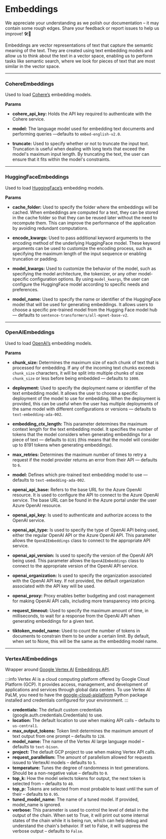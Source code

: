 
# Embeddings

<Admonition type="caution" icon="🚧" title="ZONE UNDER CONSTRUCTION">
    <p>
        We appreciate your understanding as we polish our documentation – it may contain some rough edges. Share your feedback or report issues to help us improve! 🛠️📝
    </p>
</Admonition>

Embeddings are vector representations of text that capture the semantic meaning of the text. They are created using text embedding models and allow us to think about the text in a vector space, enabling us to perform tasks like semantic search, where we look for pieces of text that are most similar in the vector space.

---

### CohereEmbeddings

Used to load [Cohere’s](https://cohere.com/) embedding models.

**Params**

- **cohere_api_key:** Holds the API key required to authenticate with the Cohere service.

- **model:** The language model used for embedding text documents and performing queries —defaults to `embed-english-v2.0`.

- **truncate:** Used to specify whether or not to truncate the input text. Truncation is useful when dealing with long texts that exceed the model's maximum input length. By truncating the text, the user can ensure that it fits within the model's constraints.

---

### HuggingFaceEmbeddings

Used to load [HuggingFace’s](https://huggingface.co) embedding models.

**Params**

- **cache_folder:** Used to specify the folder where the embeddings will be cached. When embeddings are computed for a text, they can be stored in the cache folder so that they can be reused later without the need to recompute them. This can improve the performance of the application by avoiding redundant computations.

- **encode_kwargs:** Used to pass additional keyword arguments to the encoding method of the underlying HuggingFace model. These keyword arguments can be used to customize the encoding process, such as specifying the maximum length of the input sequence or enabling truncation or padding.

- **model_kwargs:** Used to customize the behavior of the model, such as specifying the model architecture, the tokenizer, or any other model-specific configuration options. By using `model_kwargs`, the user can configure the HuggingFace model according to specific needs and preferences.

- **model_name:** Used to specify the name or identifier of the HuggingFace model that will be used for generating embeddings. It allows users to choose a specific pre-trained model from the Hugging Face model hub — defaults to `sentence-transformers/all-mpnet-base-v2`.

---

### OpenAIEmbeddings

Used to load [OpenAI’s](https://openai.com/) embedding models.

**Params**

- **chunk_size:** Determines the maximum size of each chunk of text that is processed for embedding. If any of the incoming text chunks exceeds `chunk_size` characters, it will be split into multiple chunks of size `chunk_size` or less before being embedded — defaults to `1000`.

- **deployment:** Used to specify the deployment name or identifier of the text embedding model. It allows the user to choose a specific deployment of the model to use for embedding. When the deployment is provided, this can be useful when the user has multiple deployments of the same model with different configurations or versions — defaults to `text-embedding-ada-002`.

- **embedding_ctx_length:** This parameter determines the maximum context length for the text embedding model. It specifies the number of tokens that the model considers when generating embeddings for a piece of text — defaults to `8191` (this means that the model will consider up to 8191 tokens when generating embeddings).

- **max_retries:** Determines the maximum number of times to retry a request if the model provider returns an error from their API — defaults to `6`.

- **model:** Defines which pre-trained text embedding model to use — defaults to `text-embedding-ada-002`.

- **openai_api_base:** Refers to the base URL for the Azure OpenAI resource. It is used to configure the API to connect to the Azure OpenAI service. The base URL can be found in the Azure portal under the user Azure OpenAI resource.

- **openai_api_key:** Is used to authenticate and authorize access to the OpenAI service.

- **openai_api_type:** Is used to specify the type of OpenAI API being used, either the regular OpenAI API or the Azure OpenAI API. This parameter allows the `OpenAIEmbeddings` class to connect to the appropriate API service.

- **openai_api_version:** Is used to specify the version of the OpenAI API being used. This parameter allows the `OpenAIEmbeddings` class to connect to the appropriate version of the OpenAI API service.

- **openai_organization:** Is used to specify the organization associated with the OpenAI API key. If not provided, the default organization associated with the API key will be used.

- **openai_proxy:** Proxy enables better budgeting and cost management for making OpenAI API calls, including more transparency into pricing.

- **request_timeout:** Used to specify the maximum amount of time, in milliseconds, to wait for a response from the OpenAI API when generating embeddings for a given text.

- **tiktoken_model_name:** Used to count the number of tokens in documents to constrain them to be under a certain limit. By default, when set to None, this will be the same as the embedding model name.

---

### VertexAIEmbeddings

Wrapper around [Google Vertex AI](https://cloud.google.com/vertex-ai) [Embeddings API](https://cloud.google.com/vertex-ai/docs/generative-ai/embeddings/get-text-embeddings).

:::info
Vertex AI is a cloud computing platform offered by Google Cloud Platform (GCP). It provides access, management, and development of applications and services through global data centers. To use Vertex AI PaLM, you need to have the [google-cloud-aiplatform](https://pypi.org/project/google-cloud-aiplatform/) Python package installed and credentials configured for your environment.
:::

- **credentials:** The default custom credentials (google.auth.credentials.Credentials) to use.
- **location:** The default location to use when making API calls – defaults to `us-central1`.
- **max_output_tokens:** Token limit determines the maximum amount of text output from one prompt – defaults to `128`.
- **model_name:** The name of the Vertex AI large language model – defaults to `text-bison`.
- **project:** The default GCP project to use when making Vertex API calls.
- **request_parallelism:** The amount of parallelism allowed for requests issued to VertexAI models – defaults to `5`.
- **temperature:** Tunes the degree of randomness in text generations. Should be a non-negative value – defaults to `0`.
- **top_k:** How the model selects tokens for output, the next token is selected from – defaults to `40`.
- **top_p:** Tokens are selected from most probable to least until the sum of their – defaults to `0.95`.
- **tuned_model_name:** The name of a tuned model. If provided, model_name is ignored.
- **verbose:** This parameter is used to control the level of detail in the output of the chain. When set to True, it will print out some internal states of the chain while it is being run, which can help debug and understand the chain's behavior. If set to False, it will suppress the verbose output – defaults to `False`.